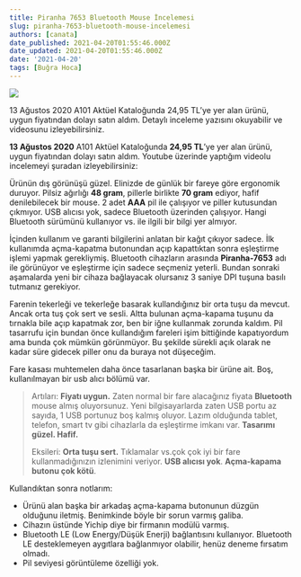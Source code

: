 ```yaml
---
title: Piranha 7653 Bluetooth Mouse İncelemesi
slug: piranha-7653-bluetooth-mouse-incelemesi
authors: [canata]
date_published: 2021-04-20T01:55:46.000Z
date_updated: 2021-04-20T01:55:46.000Z
date: '2021-04-20'
tags: [Buğra Hoca]
---
```

![](https://miro.medium.com/max/395/0*95t6nd46-hLls5sx.jpg)

13 Ağustos 2020 A101 Aktüel Kataloğunda 24,95 TL’ye yer alan ürünü, uygun fiyatından dolayı satın aldım. Detaylı inceleme yazısını okuyabilir ve videosunu izleyebilirsiniz.

<!--truncate-->
 
**13 Ağustos 2020** A101 Aktüel Kataloğunda **24,95 TL**’ye yer alan ürünü, uygun fiyatından dolayı satın aldım. Youtube üzerinde yaptığım videolu incelemeyi şuradan izleyebilirsiniz:

Ürünün dış görünüşü güzel. Elinizde de günlük bir fareye göre ergonomik duruyor. Pilsiz ağırlığı **48 gram**, pillerle birlikte **70 gram** ediyor, hafif denilebilecek bir mouse. 2 adet **AAA** pil ile çalışıyor ve piller kutusundan çıkmıyor. USB alıcısı yok, sadece Bluetooth üzerinden çalışıyor. Hangi Bluetooth sürümünü kullanıyor vs. ile ilgili bir bilgi yer almıyor.

İçinden kullanım ve garanti bilgilerini anlatan bir kağıt çıkıyor sadece. İlk kullanımda açma-kapatma butonundan açıp kapattıktan sonra eşleştirme işlemi yapmak gerekliymiş. Bluetooth cihazların arasında **Piranha-7653** adı ile görünüyor ve eşleştirme için sadece seçmeniz yeterli. Bundan sonraki aşamalarda yeni bir cihaza bağlayacak olursanız 3 saniye DPI tuşuna basılı tutmanız gerekiyor.

Farenin tekerleği ve tekerleğe basarak kullandığınız bir orta tuşu da mevcut. Ancak orta tuş çok sert ve sesli. Altta bulunan açma-kapama tuşunu da tırnakla bile açıp kapatmak zor, ben bir iğne kullanmak zorunda kaldım. Pil tasarrufu için bundan önce kullandığım fareleri işim bittiğinde kapatıyordum ama bunda çok mümkün görünmüyor. Bu şekilde sürekli açık olarak ne kadar süre gidecek piller onu da buraya not düşeceğim.

Fare kasası muhtemelen daha önce tasarlanan başka bir ürüne ait. Boş, kullanılmayan bir usb alıcı bölümü var.

> Artıları: **Fiyatı uygun.** Zaten normal bir fare alacağınız fiyata **Bluetooth** mouse almış oluyorsunuz. Yeni bilgisayarlarda zaten USB portu az sayıda, 1 USB portunuz boş kalmış oluyor. Lazım olduğunda tablet, telefon, smart tv gibi cihazlarla da eşleştirme imkanı var. **Tasarımı güzel. Hafif.**
> 
> Eksileri: **Orta tuşu sert.** Tıklamalar vs.çok çok iyi bir fare kullanmadığınızın izlenimini veriyor. **USB alıcısı yok**. **Açma-kapama butonu çok kötü**.


Kullandıktan sonra notlarım:

- Ürünü alan başka bir arkadaş açma-kapama butonunun düzgün olduğunu iletmiş. Benimkinde böyle bir sorun varmış galiba.
- Cihazın üstünde Yichip diye bir firmanın modülü varmış.
- Bluetooth LE (Low Energy/Düşük Enerji) bağlantısını kullanıyor. Bluetooth LE desteklemeyen aygıtlara bağlanmıyor olabilir, henüz deneme fırsatım olmadı.
- Pil seviyesi görüntüleme özelliği yok.
